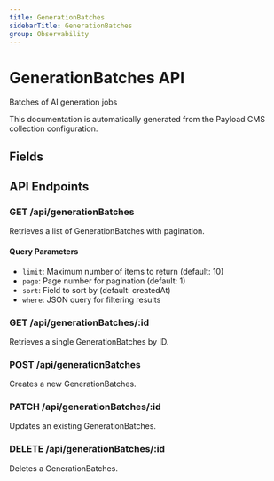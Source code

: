 ```yaml
---
title: GenerationBatches
sidebarTitle: GenerationBatches
group: Observability
---
```



# GenerationBatches API

Batches of AI generation jobs

<Callout type="info">
  This documentation is automatically generated from the Payload CMS collection configuration.
</Callout>


## Fields

<TSDoc code="interface GenerationBatches {
  name: string;
  provider: 'openai' | 'anthropic' | 'google' | 'parasail';
  status?: 'queued' | 'processing' | 'completed' | 'failed';
  batchConfig?: Record<string, any>;
  providerBatchId?: string;
  generations?: string[];
  startedAt?: string;
  completedAt?: string;
}" />




## API Endpoints

### GET /api/generationBatches
Retrieves a list of GenerationBatches with pagination.

#### Query Parameters
- `limit`: Maximum number of items to return (default: 10)
- `page`: Page number for pagination (default: 1)
- `sort`: Field to sort by (default: createdAt)
- `where`: JSON query for filtering results

### GET /api/generationBatches/:id
Retrieves a single GenerationBatches by ID.

### POST /api/generationBatches
Creates a new GenerationBatches.

### PATCH /api/generationBatches/:id
Updates an existing GenerationBatches.

### DELETE /api/generationBatches/:id
Deletes a GenerationBatches.

